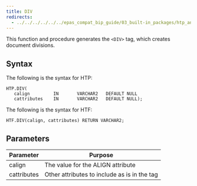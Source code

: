```yaml
---
title: DIV
redirects:
  - ../../../../../../epas_compat_bip_guide/03_built-in_packages/htp_and_htf/div #generated for docs/epas/reorg-role-use-case-mode
---
```


This function and procedure generates the `<DIV>` tag, which creates document divisions.

## Syntax

The following is the syntax for HTP:

```
HTP.DIV(
   calign         IN       VARCHAR2   DEFAULT NULL
   cattributes    IN       VARCHAR2   DEFAULT NULL);
```

The following is the syntax for HTF:

```
HTF.DIV(calign, cattributes) RETURN VARCHAR2;
```

## Parameters

| Parameter | Purpose  |
| --------- | -------- |
| calign | The value for the ALIGN attribute |
| cattributes | Other attributes to include as is in the tag |
